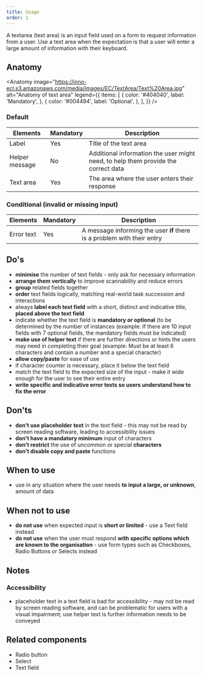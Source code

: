 ```yaml
---
title: Usage
order: 1
---
```



<Paragraph size="lead">
  A textarea (text area) is an input field used on a form to request information
  from a user. Use a text area when the expectation is that a user will enter a
  large amount of information with their keyboard.
</Paragraph>

## Anatomy

<Anatomy
  image="https://inno-ecl.s3.amazonaws.com/media/images/EC/TextArea/Text%20Area.jpg"
  alt="Anatomy of text area"
  legend={{
    items: [
      {
        color: '#404040',
        label: 'Mandatory',
      },
      {
        color: '#004494',
        label: 'Optional',
      },
    ],
  }}
/>

### Default

| Elements       | Mandatory | Description                                                                       |
| -------------- | --------- | --------------------------------------------------------------------------------- |
| Label          | Yes       | Title of the text area                                                            |
| Helper message | No        | Additional information the user might need, to help them provide the correct data |
| Text area      | Yes       | The area where the user enters their response                                     |

### Conditional (invalid or missing input)

| Elements   | Mandatory | Description                                                             |
| ---------- | --------- | ----------------------------------------------------------------------- |
| Error text | Yes       | A message informing the user **if** there is a problem with their entry |

## Do's

- **minimise** the number of text fields - only ask for necessary information
- **arrange them vertically** to improve scannability and reduce errors
- **group** related fields together
- **order** text fields logically, matching real-world task succession and interactions
- always **label each text field** with a short, distinct and indicative title, **placed above the text field**
- indicate whether the text field is **mandatory or optional** (to be determined by the number of instances (example: If there are 10 input fields with 7 optional fields, the mandatory fields must be indicated)
- **make use of helper text** if there are further directions or hints the users may need in completing their goal (example: Must be at least 6 characters and contain a number and a special character)
- **allow copy/paste** for ease of use
- if character counter is necessary, place it below the text field
- match the text field to the expected size of the input - make it wide enough for the user to see their entire entry
- **write specific and indicative error texts so users understand how to fix the error**

## Don'ts

- **don't use placeholder text** in the text field - this may not be read by screen reading software, leading to accessibility issues
- **don't have a mandatory minimum** input of characters
- **don't restrict** the use of uncommon or special **characters**
- **don't disable copy and paste** functions

## When to use

- use in any situation where the user needs **to input a large, or unknown**, amount of data

## When not to use

- **do not use** when expected input is **short or limited** - use a <Link to="/eu/components/forms/text-field/usage/">Text field</Link> instead
- **do not use** when the user must respond **with specific options which are known to the organisation** - use form types such as Checkboxes, <Link to="/eu/components/forms/radio/usage/">Radio Buttons</Link> or <Link to="/eu/components/forms/select/usage/">Selects</Link> instead

## Notes

### Accessibility

- placeholder text in a text field is bad for accessibility - may not be read by screen reading software, and can be problematic for users with a visual impairment; use helper text is further information needs to be conveyed

## Related components

- <Link to="/eu/components/forms/radio/usage/">Radio button</Link>
- <Link to="/eu/components/forms/select/usage/">Select</Link>
- <Link to="/eu/components/forms/text-field/usage/">Text field</Link>
